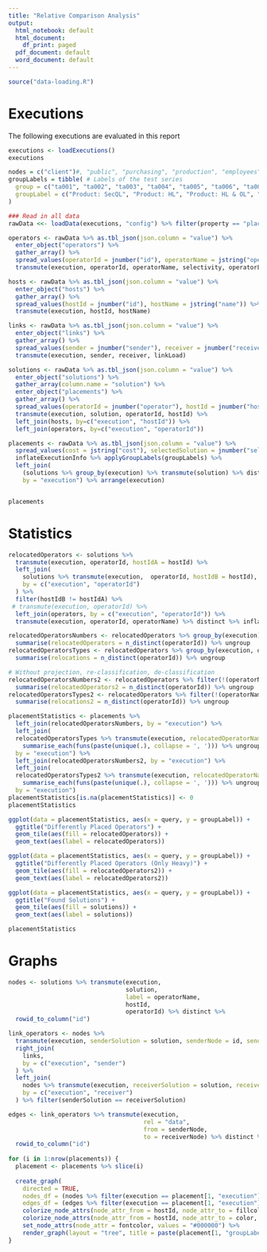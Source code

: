 ```yaml
---
title: "Relative Comparison Analysis"
output:
  html_notebook: default
  html_document:
    df_print: paged
  pdf_document: default
  word_document: default
---
```

```r
source("data-loading.R")
```

# Executions

The following executions are evaluated in this report

```r
executions <- loadExecutions()
executions

nodes = c("client")#, "public", "purchasing", "production", "employees") # Nodes to assess
groupLabels = tibble( # Labels of the test series
  group = c("ta001", "ta002", "ta003", "ta004", "ta005", "ta006", "ta007", "ta008"),
  groupLabel = c("Product: SecQL", "Product: HL", "Product: HL & OL", "Product: HL & OL & Sel", "Sum: SecQL", "Sum: HL", "Sum: HL & OL", "Sum: HL & OL & Sel")
)
```

```r
### Read in all data
rawData <<- loadData(executions, "config") %>% filter(property == "placement")

operators <- rawData %>% as.tbl_json(json.column = "value") %>%
  enter_object("operators") %>%
  gather_array() %>% 
  spread_values(operatorId = jnumber("id"), operatorName = jstring("operatorName"), selectivity = jnumber("selectivity"), operatorLoad = jnumber("load"), outgoingLink = jnumber("outgoingLink")) %>%
  transmute(execution, operatorId, operatorName, selectivity, operatorLoad, outgoingLink)

hosts <- rawData %>% as.tbl_json(json.column = "value") %>%
  enter_object("hosts") %>%
  gather_array() %>% 
  spread_values(hostId = jnumber("id"), hostName = jstring("name")) %>%
  transmute(execution, hostId, hostName)

links <- rawData %>% as.tbl_json(json.column = "value") %>%
  enter_object("links") %>%
  gather_array() %>% 
  spread_values(sender = jnumber("sender"), receiver = jnumber("receiver"), linkLoad = jnumber("load")) %>%
  transmute(execution, sender, receiver, linkLoad)

solutions <- rawData %>% as.tbl_json(json.column = "value") %>%
  enter_object("solutions") %>%
  gather_array(column.name = "solution") %>%
  enter_object("placements") %>%
  gather_array() %>%
  spread_values(operatorId = jnumber("operator"), hostId = jnumber("host")) %>%
  transmute(execution, solution, operatorId, hostId) %>%
  left_join(hosts, by=c("execution", "hostId")) %>%
  left_join(operators, by=c("execution", "operatorId"))

placements <- rawData %>% as.tbl_json(json.column = "value") %>% 
  spread_values(cost = jstring("cost"), selectedSolution = jnumber("selectedSolution"), duration = jnumber("duration"), timedOut = jlogical("timedOut")) %>% 
  inflateExecutionInfo %>% applyGroupLabels(groupLabels) %>%
  left_join(
    (solutions %>% group_by(execution) %>% transmute(solution) %>% distinct %>% count %>% ungroup %>% rename(solutions = n)), 
    by = "execution") %>% arrange(execution)


placements
```

# Statistics

```r
relocatedOperators <- solutions %>%
  transmute(execution, operatorId, hostIdA = hostId) %>%
  left_join(
    solutions %>% transmute(execution,  operatorId, hostIdB = hostId),
    by = c("execution", "operatorId")
  ) %>%
  filter(hostIdB != hostIdA) %>%
 # transmute(execution, operatorId) %>%
  left_join(operators, by = c("execution", "operatorId")) %>%
  transmute(execution, operatorId, operatorName) %>% distinct %>% inflateExecutionInfo %>% applyGroupLabels(groupLabels)

relocatedOperatorsNumbers <- relocatedOperators %>% group_by(execution) %>%
  summarise(relocatedOperators = n_distinct(operatorId)) %>% ungroup
relocatedOperatorsTypes <- relocatedOperators %>% group_by(execution, operatorName) %>%
  summarise(relocations = n_distinct(operatorId)) %>% ungroup

# Without projection, re-classification, de-classification
relocatedOperatorsNumbers2 <- relocatedOperators %>% filter(!(operatorName %in% c("projection", "re-classification", "de-classification"))) %>% group_by(execution) %>%
  summarise(relocatedOperators2 = n_distinct(operatorId)) %>% ungroup
relocatedOperatorsTypes2 <- relocatedOperators %>% filter(!(operatorName %in% c("projection", "re-classification", "de-classification"))) %>% group_by(execution, operatorName) %>%
  summarise(relocations2 = n_distinct(operatorId)) %>% ungroup

placementStatistics <- placements %>%
  left_join(relocatedOperatorsNumbers, by = "execution") %>%
  left_join(
  relocatedOperatorsTypes %>% transmute(execution, relocatedOperatorNames = paste(relocations, operatorName)) %>% group_by(execution) %>%
    summarise_each(funs(paste(unique(.), collapse = ', '))) %>% ungroup,
  by = "execution") %>%
  left_join(relocatedOperatorsNumbers2, by = "execution") %>%
  left_join(
  relocatedOperatorsTypes2 %>% transmute(execution, relocatedOperatorNames2 = paste(relocations2, operatorName)) %>% group_by(execution) %>%
    summarise_each(funs(paste(unique(.), collapse = ', '))) %>% ungroup,
  by = "execution")
placementStatistics[is.na(placementStatistics)] <- 0
placementStatistics

ggplot(data = placementStatistics, aes(x = query, y = groupLabel)) +
  ggtitle("Differently Placed Operators") +
  geom_tile(aes(fill = relocatedOperators)) +
  geom_text(aes(label = relocatedOperators))

ggplot(data = placementStatistics, aes(x = query, y = groupLabel)) +
  ggtitle("Differently Placed Operators (Only Heavy)") +
  geom_tile(aes(fill = relocatedOperators2)) +
  geom_text(aes(label = relocatedOperators2))

ggplot(data = placementStatistics, aes(x = query, y = groupLabel)) +
  ggtitle("Found Solutions") +
  geom_tile(aes(fill = solutions)) +
  geom_text(aes(label = solutions))

placementStatistics
```


# Graphs

```r
nodes <- solutions %>% transmute(execution,
                                 solution,
                                 label = operatorName,
                                 hostId,
                                 operatorId) %>% distinct %>% 
  rowid_to_column("id")

link_operators <- nodes %>%
  transmute(execution, senderSolution = solution, senderNode = id, sender = operatorId, senderHost = hostId) %>%
  right_join(
    links,
    by = c("execution", "sender")
  ) %>%
  left_join(
    nodes %>% transmute(execution, receiverSolution = solution, receiverNode = id, receiver = operatorId, receiverHost = hostId),
    by = c("execution", "receiver")
  ) %>% filter(senderSolution == receiverSolution)

edges <- link_operators %>% transmute(execution,
                                      rel = "data", 
                                      from = senderNode,
                                      to = receiverNode) %>% distinct %>%
  rowid_to_column("id")
  
for (i in 1:nrow(placements)) {
  placement <- placements %>% slice(i)
  
  create_graph(
    directed = TRUE,
    nodes_df = (nodes %>% filter(execution == placement[1, "execution"])),
    edges_df = (edges %>% filter(execution == placement[1, "execution"]))) %>%
    colorize_node_attrs(node_attr_from = hostId, node_attr_to = fillcolor, palette = "Set1", alpha = 50) %>%
    colorize_node_attrs(node_attr_from = hostId, node_attr_to = color, palette = "Set1") %>%
    set_node_attrs(node_attr = fontcolor, values = "#000000") %>%
    render_graph(layout = "tree", title = paste(placement[1, "groupLabel"], placement[1, "benchmark"], placement[1, "query"], sep = ". ")) %>% print
}
```
